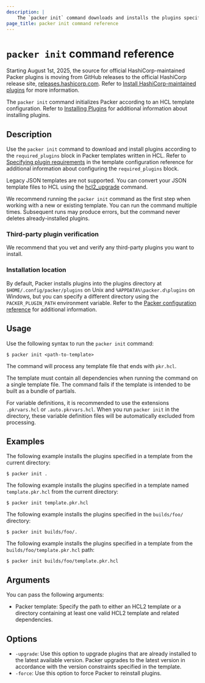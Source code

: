 ```yaml
---
description: |
    The `packer init` command downloads and installs the plugins specified in a Packer template.
page_title: packer init command reference
---
```


# `packer init` command reference

<Note>

Starting August 1st, 2025, the source for official HashiCorp-maintained Packer plugins is moving from GitHub releases to the official HashiCorp release site, [releases.hashicorp.com](https://releases.hashicorp.com). Refer to [Install HashiCorp-maintained plugins](/packer/docs/plugins/install#install-hashicorp-maintained-plugins) for more information.

</Note>


The `packer init` command initializes Packer according to an HCL template configuration. Refer to [Installing Plugins](/packer/docs/plugins/install) for additional information about installing plugins.

## Description

Use the `packer init` command to download and install plugins according to the `required_plugins` block in Packer templates written in HCL. Refer to [Specifying plugin requirements](/packer/docs/templates/hcl_templates/blocks/packer#specifying-plugin-requirements) in the template configuration reference for additional information about configuring the `required_plugins` block.

Legacy JSON templates are not supported. You can convert your JSON template files to HCL using the [hcl2_upgrade](/packer/docs/commands/hcl2_upgrade) command.

We recommend running the `packer init` command as the first step when working with a new or existing template. You can run the command multiple times. Subsequent runs may produce errors, but the command never deletes already-installed plugins.

### Third-party plugin verification

We recommend that you vet and verify any third-party plugins you want to install.

### Installation location

By default, Packer installs plugins into the plugins directory at `$HOME/.config/packer/plugins` on Unix and `%APPDATA%\packer.d\plugins` on Windows, but you can specify a different directory using the `PACKER_PLUGIN_PATH` environment variable. Refer to the [Packer configuration reference](/packer/docs/configure) for additional information.

## Usage

Use the following syntax to run the `packer init` command:

```shell-session
$ packer init <path-to-template>
```
The command will process any template file that ends with `pkr.hcl`.

The template must contain all dependencies when running the command on a single template file. The command fails if the template is intended to be built as a bundle of partials.

For variable definitions, it is recommended to use the extensions `.pkrvars.hcl` or `.auto.pkrvars.hcl`. When you run `packer init` in the directory, these variable definition files will be automatically excluded from processing.

## Examples

The following example installs the plugins specified in a template from the current directory:

```shell-session
$ packer init .
```

The following example installs the plugins specified in a template named `template.pkr.hcl` from the current directory:
```shell-session
$ packer init template.pkr.hcl
```

The following example installs the plugins specified in the `builds/foo/` directory:

```shell-session
$ packer init builds/foo/.
```

The following example installs the plugins specified in a template from the `builds/foo/template.pkr.hcl` path:

```shell-session
$ packer init builds/foo/template.pkr.hcl
```

## Arguments

You can pass the following arguments:

- Packer template: Specify the path to either an HCL2 template or a directory containing at least one valid HCL2 template and related dependencies.

## Options

- `-upgrade`: Use this option to upgrade plugins that are already installed to the latest available version. Packer upgrades to the latest version in accordance with the version constraints specified in the template.
- `-force`: Use this option to force Packer to reinstall plugins.
